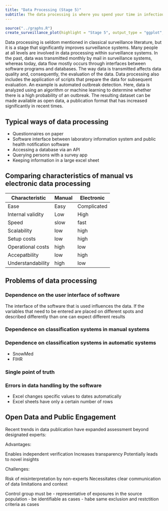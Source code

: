 ```yaml
---
title: "Data Processing (Stage 5)"
subtitle: The data processing is where you spend your time in infectious disease surveillance
---
```



```r
source("../graphs.R")
create_surveillance_plot(highlight = "Stage 5", output_type = "ggplot", language = "en")
```



Data processing is seldom mentioned in classical surveillance literature, but it is a stage that significantly improves surveillance systems. Many people at all levels are involved in data processing within surveillance systems. In the past, data was transmitted monthly by mail in surveillance systems, whereas today, data flow mostly occurs through interfaces between software programs and databases. The way data is transmitted affects data quality and, consequently, the evaluation of the data. Data processing also includes the application of scripts that prepare the data for subsequent evaluation. An example is automated outbreak detection. Here, data is analyzed using an algorithm or machine learning to determine whether there is a high probability of an outbreak. The resulting dataset can be made available as open data, a publication format that has increased significantly in recent times.

## Typical ways of data processing
- Questionnaires on paper
- Software interface between laboratory information system and public health notification software
- Accessing a database via an API
- Querying persons with a survey app
- Keeping information in a large excel sheet


## Comparing characteristics of manual vs electronic data processing
|Characteristic|Manual|Electronic|
|---|---|---|
|Ease|Easy|Complicated|
|Internal validity|Low|High|
|Speed|slow|fast|
|Scalability|low|high|
|Setup costs|low|high|
|Operational costs|high|low|
|Accepatbility|low|high|
|Understandability|high|low|




## Problems of data processing

### Dependence on the user interface of software
The interface of the software that is used influences the data. If the variables that need to be entered are placed on different spots and described differently than one can expect different results

### Dependence on classification systems in manual systems



### Dependence on classification systems in automatic systems
- SnowMed
- FIHR


### Single point of truth



### Errors in data handling by the software
- Excel changes specific values to dates automatically
- Excel sheets have only a certain number of rows





## Open Data and Public Engagement
Recent trends in data publication have expanded assessment beyond designated experts:

Advantages:

Enables independent verification
Increases transparency
Potentially leads to novel insights


Challenges:

Risk of misinterpretation by non-experts
Necessitates clear communication of data limitations and context




Control group must be
- representative of exposures in the source population
- be identifiable as cases
- habe same exclusion and restctition criteria as cases


